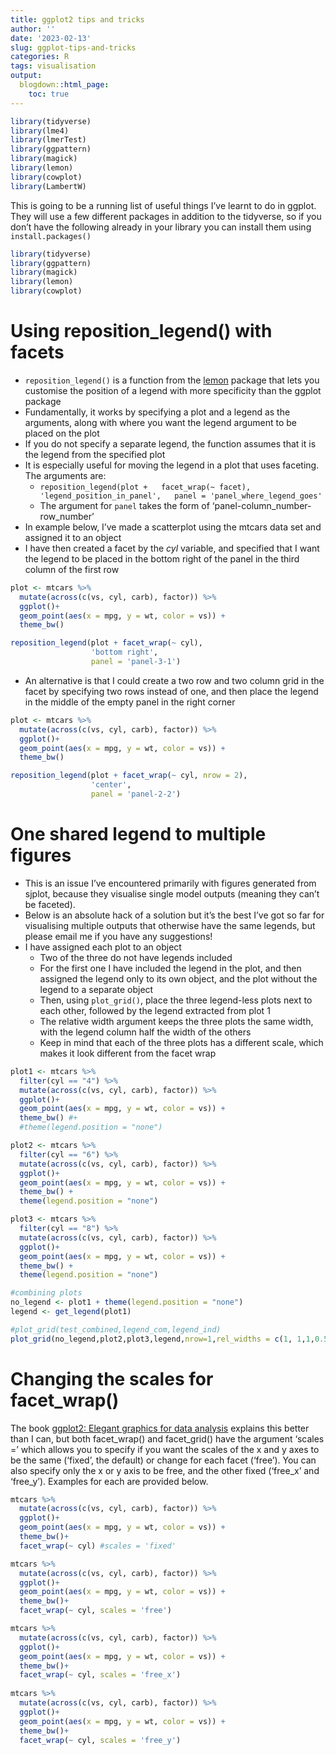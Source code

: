 ```yaml
---
title: ggplot2 tips and tricks
author: ''
date: '2023-02-13'
slug: ggplot-tips-and-tricks
categories: R
tags: visualisation
output:
  blogdown::html_page:
    toc: true
---
```


```r
library(tidyverse)
library(lme4)
library(lmerTest)
library(ggpattern)
library(magick)
library(lemon)
library(cowplot)
library(LambertW)
```

This is going to be a running list of useful things I've learnt to do in ggplot. They will use a few different packages in addition to the tidyverse, so if you don't have the following already in your library you can install them using `install.packages()`

```r
library(tidyverse)
library(ggpattern)
library(magick)
library(lemon)
library(cowplot)
```

# Using reposition_legend() with facets
- `reposition_legend()` is a function from the [lemon](https://www.rdocumentation.org/packages/lemon/versions/0.4.6/topics/reposition_legend) package that lets you 
customise the position of a legend with more specificity than the ggplot package
- Fundamentally, it works by specifying a plot and a legend as the arguments, 
along with where you want the legend argument to be placed on the plot
- If you do not specify a separate legend, the function assumes that it is the 
legend from the specified plot 
- It is especially useful for moving the legend in a plot that uses faceting. The arguments are:
  * `reposition_legend(plot +  
  facet_wrap(~ facet),  
  'legend_position_in_panel',  
  panel = 'panel_where_legend_goes'`
  * The argument for `panel` takes the form of 'panel-column_number-row_number'
- In example below, I've made a scatterplot using the mtcars data set and assigned it to an object
- I have then created a facet by the *cyl* variable, and specified that I want the legend to be placed in the bottom right of the panel in the third column of the first row

```r
plot <- mtcars %>% 
  mutate(across(c(vs, cyl, carb), factor)) %>% 
  ggplot()+
  geom_point(aes(x = mpg, y = wt, color = vs)) +
  theme_bw()

reposition_legend(plot + facet_wrap(~ cyl),
                  'bottom right', 
                  panel = 'panel-3-1')
```

- An alternative is that I could create a two row and two column grid in the facet by
specifying two rows instead of one, and then place the legend in the middle of the 
empty panel in the right corner  

```r
plot <- mtcars %>% 
  mutate(across(c(vs, cyl, carb), factor)) %>% 
  ggplot()+
  geom_point(aes(x = mpg, y = wt, color = vs)) +
  theme_bw()

reposition_legend(plot + facet_wrap(~ cyl, nrow = 2),
                  'center', 
                  panel = 'panel-2-2')
```

  
# One shared legend to multiple figures 
- This is an issue I've encountered primarily with figures generated from sjplot, because they visualise single model outputs (meaning they can't be faceted). 
- Below is an absolute hack of a solution but it's the best I've got so far for visualising multiple outputs that otherwise have the same legends, but please email me if you have any suggestions! 
- I have assigned each plot to an object
  * Two of the three do not have legends included  
  * For the first one I have included the legend in the plot, and then assigned the legend only to its own object, and the plot without the legend to a separate object  
  * Then, using `plot_grid()`, place the three legend-less plots next to each other, followed by the legend extracted from plot 1  
  * The relative width argument keeps the three plots the same width, with the legend column half the width of the others  
  * Keep in mind that each of the three plots has a different scale, which makes it look different from the facet wrap  
 
```r
plot1 <- mtcars %>% 
  filter(cyl == "4") %>% 
  mutate(across(c(vs, cyl, carb), factor)) %>% 
  ggplot()+
  geom_point(aes(x = mpg, y = wt, color = vs)) +
  theme_bw() #+ 
  #theme(legend.position = "none")

plot2 <- mtcars %>% 
  filter(cyl == "6") %>% 
  mutate(across(c(vs, cyl, carb), factor)) %>% 
  ggplot()+
  geom_point(aes(x = mpg, y = wt, color = vs)) +
  theme_bw() +
  theme(legend.position = "none")

plot3 <- mtcars %>% 
  filter(cyl == "8") %>% 
  mutate(across(c(vs, cyl, carb), factor)) %>% 
  ggplot()+
  geom_point(aes(x = mpg, y = wt, color = vs)) +
  theme_bw() +
  theme(legend.position = "none")

#combining plots
no_legend <- plot1 + theme(legend.position = "none")
legend <- get_legend(plot1)

#plot_grid(test_combined,legend_com,legend_ind)
plot_grid(no_legend,plot2,plot3,legend,nrow=1,rel_widths = c(1, 1,1,0.5))

```
 

# Changing the scales for facet_wrap()
The book [ggplot2: Elegant graphics for data analysis](https://ggplot2-book.org/facet.html) explains this better than I can, but both facet_wrap() and facet_grid() have the argument 'scales =' which allows you to specify if you want the scales of the x and y axes to be the same ('fixed', the default) or change for each facet ('free'). You can also specify only the x or y axis to be free, and the other fixed ('free_x' and 'free_y'). Examples for each are provided below.

```r
mtcars %>% 
  mutate(across(c(vs, cyl, carb), factor)) %>% 
  ggplot()+
  geom_point(aes(x = mpg, y = wt, color = vs)) +
  theme_bw()+
  facet_wrap(~ cyl) #scales = 'fixed'

mtcars %>% 
  mutate(across(c(vs, cyl, carb), factor)) %>% 
  ggplot()+
  geom_point(aes(x = mpg, y = wt, color = vs)) +
  theme_bw()+
  facet_wrap(~ cyl, scales = 'free') 

mtcars %>% 
  mutate(across(c(vs, cyl, carb), factor)) %>% 
  ggplot()+
  geom_point(aes(x = mpg, y = wt, color = vs)) +
  theme_bw()+
  facet_wrap(~ cyl, scales = 'free_x') 
 
mtcars %>% 
  mutate(across(c(vs, cyl, carb), factor)) %>% 
  ggplot()+
  geom_point(aes(x = mpg, y = wt, color = vs)) +
  theme_bw()+
  facet_wrap(~ cyl, scales = 'free_y') 
```

